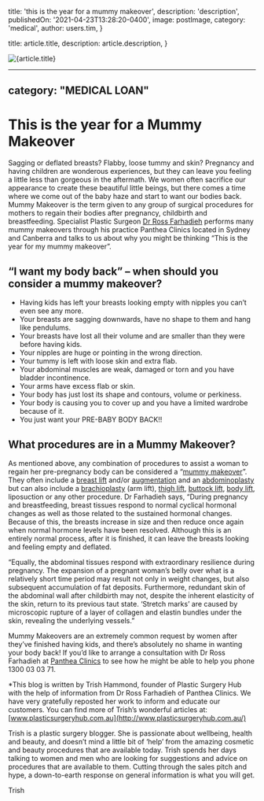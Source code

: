 
  title: 'this is the year for a mummy makeover',
  description: 'description',
  publishedOn: '2021-04-23T13:28:20-0400',
  image: postImage,
  category: 'medical',
  author: users.tim,
}

  title: article.title,
  description: article.description,
}


<Image src={postImage} alt={article.title} />

---
category: "MEDICAL LOAN"
---

# This is the year for a Mummy Makeover

Sagging or deflated breasts? Flabby, loose tummy and skin? Pregnancy and having children are wonderous experiences, but they can leave you feeling a little less than gorgeous in the aftermath. We women often sacrifice our appearance to create these beautiful little beings, but there comes a time where we come out of the baby haze and start to want our bodies back. Mummy Makeover is the term given to any group of surgical procedures for mothers to regain their bodies after pregnancy, childbirth and breastfeeding. Specialist Plastic Surgeon [Dr Ross Farhadieh](http://www.panthea.com.au/mr-ross-farhadieh/) performs many mummy makeovers through his practice Panthea Clinics located in Sydney and Canberra and talks to us about why you might be thinking “This is the year for my mummy makeover”.

## “I want my body back” – when should you consider a mummy makeover?

- Having kids has left your breasts looking empty with nipples you can’t even see any more.
- Your breasts are sagging downwards, have no shape to them and hang like pendulums.
- Your breasts have lost all their volume and are smaller than they were before having kids.
- Your nipples are huge or pointing in the wrong direction.
- Your tummy is left with loose skin and extra flab.
- Your abdominal muscles are weak, damaged or torn and you have bladder incontinence.
- Your arms have excess flab or skin.
- Your body has just lost its shape and contours, volume or perkiness.
- Your body is causing you to cover up and you have a limited wardrobe because of it.
- You just want your PRE-BABY BODY BACK!!

## What procedures are in a Mummy Makeover?

As mentioned above, any combination of procedures to assist a woman to regain her pre-pregnancy body can be considered a “[mummy makeover](https://www.plasticsurgeryhub.com.au/procedure/mummy-makeover/)”. They often include a [breast lift](https://www.plasticsurgeryhub.com.au/procedure/breast-lift-mastopexy/) and/or [augmentation](https://www.plasticsurgeryhub.com.au/procedure/breast-lift-with-implants/) and an [abdominoplasty](https://www.plasticsurgeryhub.com.au/procedure/tummy-tuck-abdominoplasty/) but can also include a [brachioplasty](https://www.plasticsurgeryhub.com.au/procedure/brachioplasty/) (arm lift), [thigh lift](https://www.plasticsurgeryhub.com.au/procedure/thigh-lift-surgery/), [buttock lift](https://www.plasticsurgeryhub.com.au/procedure/brazilian-butt-lift/), [body lift](https://www.plasticsurgeryhub.com.au/procedure/body-lift-circumferential-lipectomy/), liposuction or any other procedure. Dr Farhadieh says, “During pregnancy and breastfeeding, breast tissues respond to normal cyclical hormonal changes as well as those related to the sustained hormonal changes. Because of this, the breasts increase in size and then reduce once again when normal hormone levels have been resolved. Although this is an entirely normal process, after it is finished, it can leave the breasts looking and feeling empty and deflated.

“Equally, the abdominal tissues respond with extraordinary resilience during pregnancy. The expansion of a pregnant woman’s belly over what is a relatively short time period may result not only in weight changes, but also subsequent accumulation of fat deposits. Furthermore, redundant skin of the abdominal wall after childbirth may not, despite the inherent elasticity of the skin, return to its previous taut state. ‘Stretch marks’ are caused by microscopic rupture of a layer of collagen and elastin bundles under the skin, revealing the underlying vessels.”

Mummy Makeovers are an extremely common request by women after they’ve finished having kids, and there’s absolutely no shame in wanting your body back! If you’d like to arrange a consultation with Dr Ross Farhadieh at [Panthea Clinics](http://www.panthea.com.au/) to see how he might be able to help you phone 1300 03 03 71.

\*This blog is written by Trish Hammond, founder of Plastic Surgery Hub with the help of information from Dr Ross Farhadieh of Panthea Clinics. We have very gratefully reposted her work to inform and educate our customers. You can find more of Trish’s wonderful articles at: [www.plasticsurgeryhub.com.au](http://www.plasticsurgeryhub.com.au/)

Trish is a plastic surgery blogger. She is passionate about wellbeing, health and beauty, and doesn’t mind a little bit of ‘help’ from the amazing cosmetic and beauty procedures that are available today. Trish spends her days talking to women and men who are looking for suggestions and advice on procedures that are available to them. Cutting through the sales pitch and hype, a down-to-earth response on general information is what you will get.

Trish
